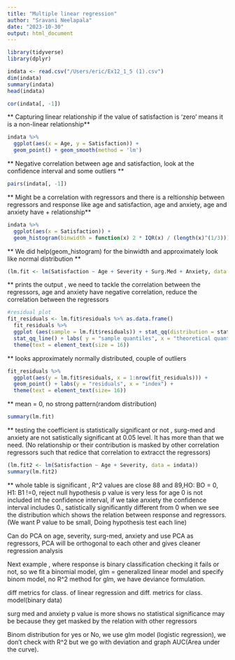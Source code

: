 ```yaml
---
title: "Multiple linear regression"
author: "Sravani Neelapala"
date: "2023-10-30"
output: html_document
---
```

```r
library(tidyverse)
library(dplyr)
```


```r
indata <- read.csv("/Users/eric/Ex12_1_5 (1).csv")
dim(indata)
summary(indata)
head(indata)
```
```r
cor(indata[, -1])
```

** Capturing linear relationship if the value of satisfaction is 'zero' means it is a non-linear relationship**

```r
indata %>% 
  ggplot(aes(x = Age, y = Satisfaction)) +
  geom_point() + geom_smooth(method = 'lm')
```

** Negative correlation between age and satisfaction, look at the confidence interval and some outliers **

```r
pairs(indata[, -1])
```
** Might be a correlation with regressors and there is a reltionship between regressors and response like age and satisfaction, age and anxiety, age and anxiety have + relationship**
```r

indata %>%
  ggplot(aes(x = Satisfaction)) +
  geom_histogram(binwidth = function(x) 2 * IQR(x) / (length(x)^(1/3)))
```

** We did help(geom_histogram) for the binwidth and approximately look like normal distribution **

```r
(lm.fit <- lm(Satisfaction ~ Age + Severity + Surg.Med + Anxiety, data = indata))

```
** prints the output , we need to tackle the correlation between the regressors, age and anxiety have negative correlation, reduce the correlation between the regressors

```r
#residual plot
fit_residuals <- lm.fit$residuals %>% as.data.frame()
  fit_residuals %>%
  ggplot (aes(sample = lm.fit$residuals)) + stat_qq(distribution = stats :: qnorm) +
  stat_qq_line() + labs( y = "sample quantiles", x = "theoretical quantiles")  +
  theme(text = element_text(size = 16))  

```

** looks approximately normally distributed, couple of outliers
```r
fit_residuals %>%
  ggplot(aes(y = lm.fit$residuals, x = 1:nrow(fit_residuals))) +
  geom_point() + labs(y = "residuals", x = "index") +
  theme(text = element_text(size= 16))
```
** mean = 0, no strong pattern(random distribution)
```r
summary(lm.fit)
```
** testing the coefficient is statistically significant or not , surg-med and anxiety are not satistically significant at 0.05 level. It has more than that we need. (No relationship or their contribution is masked by other correlation regressors such that redice that correlation to extracct the regressors)

```r

(lm.fit2 <- lm(Satisfaction ~ Age + Severity, data = indata))
summary(lm.fit2)

```
** whole table is significant , R^2 values are close 88 and 89,HO: BO = 0, H1: B1 !=0, reject null hypothesis p value is very less for age 0 is not included int he confidence interval, if we take anxiety the confidence interval includes 0., satistically significantly different from 0 when we see the distribution which shows the relation between response and regressors. (We want P value to be small, Doing hypothesis test each line)

Can do PCA on age, severity, surg-med, anxiety and use PCA as regressors, PCA will be orthogonal to each other and gives cleaner regression analysis

Next example , where response is binary classification checking it fails or not, so we fit a binomial model, glm = generalized linear model and specify binom model, no R^2 method for glm, we have deviance formulation.

diff metrics for class. of linear regression and diff. metrics for class. model(binary data)

surg med and anxiety p value is more shows no statistical significance may be because they get masked by the  relation with other regressors 

Binom distribution for yes or No, we use glm model (logistic regression), we don't check with R^2 but we go with deviation and graph AUC(Area under the curve).









